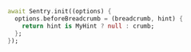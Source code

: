 ```dart {3}
await Sentry.init((options) {
  options.beforeBreadcrumb = (breadcrumb, hint) {
    return hint is MyHint ? null : crumb;
  };
});
```
